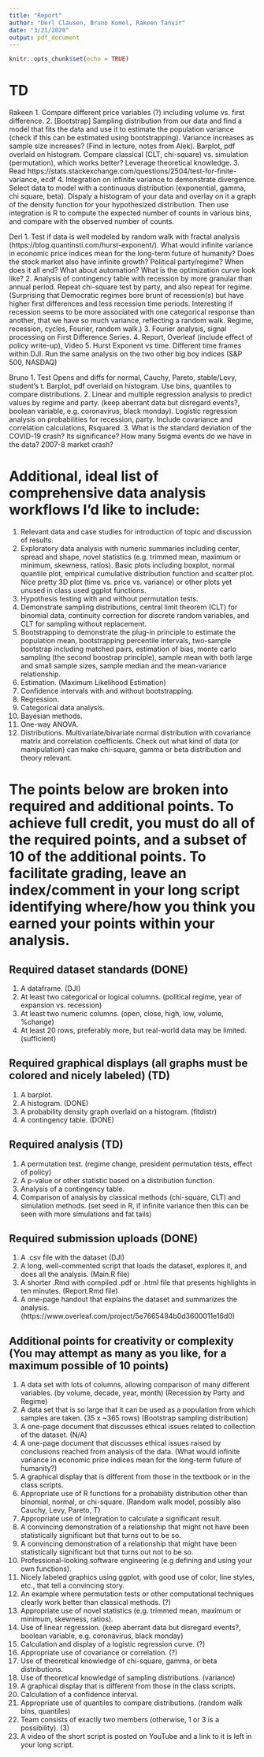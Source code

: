 ```yaml
---
title: "Report"
author: "Derl Clausen, Bruno Komel, Rakeen Tanvir"
date: "3/21/2020"
output: pdf_document
---
```


```r
knitr::opts_chunk$set(echo = TRUE)
```

# TD
Rakeen
1. Compare different price variables (?) including volume vs. first difference. 
2. [Bootstrap] Sampling distribution from our data and find a model that fits the data and use it to estimate the population variance (check if this can be estimated using bootstrapping). Variance increases as sample size increases? (Find in lecture, notes from Alek). Barplot, pdf overlaid on histogram. Compare classical (CLT, chi-square) vs. simulation (permutation), which works better? Leverage theoretical knowledge. 
3.  Read https://stats.stackexchange.com/questions/2504/test-for-finite-variance, ecdf
4. Integration on infinite variance to demonstrate divergence. Select data to model with a continuous distribution (exponential, gamma, chi square, beta). Dispaly a histogram of your data and overlay on it a graph of the density function for your hypothesized distribution. Then use integration is R to compute the expected number of counts in various bins, and compare
with the observed number of counts.

Derl
1. Test if data is well modeled by random walk with fractal analysis (https://blog.quantinsti.com/hurst-exponent/). 
  What would infinite variance in economic price indices mean for the long-term future of humanity? Does the stock market also have infinite growth? Political party/regime? When does it all end? What about automation? What is the optimization curve look like? 
2. Analysis of contingency table with recession by more granular than annual period. Repeat chi-square test by party, and also repeat for regime. (Surprising that Democratic regimes bore brunt of recession(s) but have higher first differences and less recession time periods. Interesting if recession seems to be more associated with one categorical response than another, that we have so much variance, reflecting a random walk. Regime, recession, cycles, Fourier, random walk.)
3. Fourier analysis, signal processing on First Difference Series. 
4. Report, Overleaf (include effect of policy write-up), Video
5. Hurst Exponent vs time. Different time frames within DJI. Run the same analysis on the two other big boy indices (S&P 500, NASDAQ)

Bruno
1. Test Opens and diffs for normal, Cauchy, Pareto, stable/Levy, student's t. Barplot, pdf overlaid on histogram. Use bins, quantiles to compare distributions. 
2. Linear and multiple regression analysis to predict values by regime and party. (keep aberrant data but disregard events?, boolean variable, e.g. coronavirus, black monday). Logistic regression analysis on probabilities for recession, party. Include covariance and correlation calculations, Rsquared. 
3. What is the standard deviation of the COVID-19 crash? Its significance? How many 5sigma events do we have in the data? 2007-8 market crash?

# Additional, ideal list of comprehensive data analysis workflows I'd like to include:
1. Relevant data and case studies for introduction of topic and discussion of results. 
2. Exploratory data analysis with numeric summaries including center, spread and shape, novel statistics (e.g. trimmed mean, maximum or minimum, skewness, ratios).
Basic plots including boxplot, normal quantile plot, empirical cumulative distribution function and scatter plot. Nice pretty 3D plot (time vs. price vs. variance) or other plots yet unused in class used ggplot functions. 
3. Hypothesis testing with and without permutation tests. 
4. Demonstrate sampling distributions, central limit theorem (CLT) for binomial data, continuity correction for discrete random variables, and CLT for sampling without replacement. 
5. Bootstrapping to demonstrate the plug-in principle to estimate the population mean, bootstrapping percentile intervals, two-sample bootstrap including matched pairs, estimation of bias, monte carlo sampling (the second boostrap principle), sample mean with both large and small sample sizes, sample median and the mean-variance relationship.
6. Estimation. (Maximum Likelihood Estimation)
7. Confidence intervals with and without bootstrapping.
8. Regression.
9. Categorical data analysis.
10. Bayesian methods.
11. One-way ANOVA.
12. Distributions. Multivariate/bivariate normal distribution with covariance matrix and correlation coefficients. Check out what kind of data (or manipulation) can make chi-square, gamma or beta distribution and theory relevant. 

# The points below are broken into required and additional points. To achieve full credit, you must do all of the required points, and a subset of 10 of the additional points. To facilitate grading, leave an index/comment in your long script identifying where/how you think you earned your points within your analysis.

## Required dataset standards (DONE)
1. A dataframe. (DJI)
2. At least two categorical or logical columns. (political regime, year of expansion vs. recession)
3. At least two numeric columns. (open, close, high, low, volume, %change)
4. At least 20 rows, preferably more, but real-world data may be limited. (sufficient)

## Required graphical displays (all graphs must be colored and nicely labeled) (TD)
1. A barplot. 
2. A histogram. (DONE)
3. A probability density graph overlaid on a histogram. (fitdistr)
4. A contingency table. (DONE)

## Required analysis (TD)
1. A permutation test. (regime change, president permutation tests, effect of policy)
2. A p-value or other statistic based on a distribution function.
3. Analysis of a contingency table.
4. Comparison of analysis by classical methods (chi-square, CLT) and simulation methods. (set seed in R, if infinite variance then this can be seen with more simulations and fat tails)

## Required submission uploads (DONE)
1. A .csv file with the dataset (DJI)
2. A long, well-commented script that loads the dataset, explores it, and does all the analysis. (Main.R file)
3. A shorter .Rmd with compiled .pdf or .html file that presents highlights in ten minutes. (Report.Rmd file)
4. A one-page handout that explains the dataset and summarizes the analysis. (https://www.overleaf.com/project/5e7665484b0d3600011e16d0)


## Additional points for creativity or complexity (You may attempt as many as you like, for a maximum possible of 10 points)
1. A data set with lots of columns, allowing comparison of many different variables. (by volume, decade, year, month) (Recession by Party and Regime)
2. A data set that is so large that it can be used as a population from which samples are taken. (35 x ~365 rows) (Bootstrap sampling distribution)
3. A one-page document that discusses ethical issues related to collection of the dataset. (N/A)
4. A one-page document that discusses ethical issues raised by conclusions reached from analysis of the data. (What would infinite variance in economic price indices mean for the long-term future of humanity?)
5. A graphical display that is different from those in the textbook or in the class scripts.
6. Appropriate use of R functions for a probability distribution other than binomial, normal, or chi-square. (Random walk model, possibly also Cauchy, Levy, Pareto, T)
7. Appropriate use of integration to calculate a significant result.
8. A convincing demonstration of a relationship that might not have been statistically significant but that turns out to be so.
9. A convincing demonstration of a relationship that might have been statistically significant but that turns out not to be so.
10. Professional-looking software engineering (e.g defining and using your own functions).
11. Nicely labeled graphics using ggplot, with good use of color, line styles, etc., that tell a convincing story. 
12. An example where permutation tests or other computational techniques clearly work better than classical methods. (?)
13. Appropriate use of novel statistics (e.g. trimmed mean, maximum or minimum, skewness, ratios).
14. Use of linear regression. (keep aberrant data but disregard events?, boolean variable, e.g. coronavirus, black monday)
15. Calculation and display of a logistic regression curve. (?)
16. Appropriate use of covariance or correlation. (?)
17. Use of theoretical knowledge of chi-square, gamma, or beta distributions.
18. Use of theoretical knowledge of sampling distributions. (variance)
19. A graphical display that is different from those in the class scripts.
20. Calculation of a confidence interval. 
21. Appropriate use of quantiles to compare distributions. (random walk bins, quantiles)
22. Team consists of exactly two members (otherwise, 1 or 3 is a possibility). (3)
23. A video of the short script is posted on YouTube and a link to it is left in your long script. 